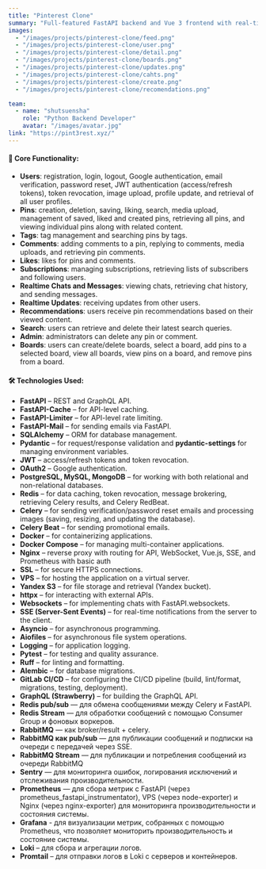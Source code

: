 ---
title: "Pinterest Clone"
summary: "Full-featured FastAPI backend and Vue 3 frontend with real-time chat, live updates, media uploads, boards, pins, comments, likes, recommendations, and more. Dockerized with CI/CD pipeline. Deployed on VPS with SSL via Nginx."
images:
  - "/images/projects/pinterest-clone/feed.png"
  - "/images/projects/pinterest-clone/user.png"
  - "/images/projects/pinterest-clone/detail.png"
  - "/images/projects/pinterest-clone/boards.png"
  - "/images/projects/pinterest-clone/updates.png"
  - "/images/projects/pinterest-clone/cahts.png"
  - "/images/projects/pinterest-clone/create.png"
  - "/images/projects/pinterest-clone/recomendations.png"

team:
  - name: "shutsuensha"
    role: "Python Backend Developer"
    avatar: "/images/avatar.jpg"
link: "https://pint3rest.xyz/"
---

#### 🔑 Core Functionality:
- **Users**: registration, login, logout, Google authentication, email verification, password reset, JWT authentication (access/refresh tokens), token revocation, image upload, profile update, and retrieval of all user profiles.
- **Pins**: creation, deletion, saving, liking, search, media upload, management of saved, liked and created pins, retrieving all pins, and viewing individual pins along with related content.
- **Tags**: tag management and searching pins by tags.
- **Comments**: adding comments to a pin, replying to comments, media uploads, and retrieving pin comments.
- **Likes**: likes for pins and comments.
- **Subscriptions**: managing subscriptions, retrieving lists of subscribers and following users.
- **Realtime Chats and Messages**: viewing chats, retrieving chat history, and sending messages.
- **Realtime Updates**: receiving updates from other users.
- **Recommendations**: users receive pin recommendations based on their viewed content.
- **Search**: users can retrieve and delete their latest search queries.
- **Admin**: administrators can delete any pin or comment.
- **Boards**: users can create/delete boards, select a board, add pins to a selected board, view all boards, view pins on a board, and remove pins from a board.

#### 🛠️ Technologies Used:
- **FastAPI** – REST and GraphQL API.
- **FastAPI-Cache** – for API-level caching.
- **FastAPI-Limiter** – for API-level rate limiting.
- **FastAPI-Mail** – for sending emails via FastAPI.
- **SQLAlchemy** – ORM for database management.
- **Pydantic** – for request/response validation and **pydantic-settings** for managing environment variables.
- **JWT** – access/refresh tokens and token revocation.
- **OAuth2** – Google authentication.
- **PostgreSQL, MySQL, MongoDB** – for working with both relational and non-relational databases.
- **Redis** – for data caching, token revocation, message brokering, retrieving Celery results, and Celery RedBeat.
- **Celery** – for sending verification/password reset emails and processing images (saving, resizing, and updating the database).
- **Celery Beat** – for sending promotional emails.
- **Docker** – for containerizing applications.
- **Docker Compose** – for managing multi-container applications.
- **Nginx** – reverse proxy with routing for API, WebSocket, Vue.js, SSE, and Prometheus with basic auth
- **SSL** – for secure HTTPS connections.
- **VPS** – for hosting the application on a virtual server.
- **Yandex S3** – for file storage and retrieval (Yandex bucket).
- **httpx** – for interacting with external APIs.
- **Websockets** – for implementing chats with FastAPI.websockets.
- **SSE (Server-Sent Events)** – for real-time notifications from the server to the client.
- **Asyncio** – for asynchronous programming.
- **Aiofiles** – for asynchronous file system operations.
- **Logging** – for application logging.
- **Pytest** – for testing and quality assurance.
- **Ruff** – for linting and formatting.
- **Alembic** – for database migrations.
- **GitLab CI/CD** – for configuring the CI/CD pipeline (build, lint/format, migrations, testing, deployment).
- **GraphQL (Strawberry)** – for building the GraphQL API.
- **Redis pub/sub** — для обмена сообщениями между Celery и FastAPI.
- **Redis Stream** — для обработки сообщений с помощью Consumer Group и фоновых воркеров.
- **RabbitMQ** — как broker/result + celery.
- **RabbitMQ как pub/sub** — для публикации сообщений и подписки на очереди с передачей через SSE.
- **RabbitMQ Stream** — для публикации и потребления сообщений из очереди RabbitMQ
- **Sentry** — для мониторинга ошибок, логирования исключений и отслеживания производительности.
- **Prometheus** — для сбора метрик с FastAPI (через prometheus_fastapi_instrumentator), VPS (через node-exporter) и Nginx (через nginx-exporter) для мониторинга производительности и состояния системы.
- **Grafana** - для визуализации метрик, собранных с помощью Prometheus, что позволяет мониторить производительность и состояние системы.
- **Loki** – для сбора и агрегации логов.
- **Promtail** – для отправки логов в Loki с серверов и контейнеров.